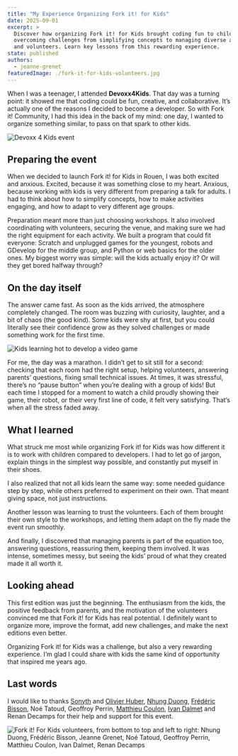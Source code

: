 ```yaml
---
title: "My Experience Organizing Fork it! for Kids"
date: 2025-09-01
excerpt: >
  Discover how organizing Fork it! for Kids brought coding fun to children,
  overcoming challenges from simplifying concepts to managing diverse age groups
  and volunteers. Learn key lessons from this rewarding experience.
state: published
authors:
  - jeanne-grenet
featuredImage: ./fork-it-for-kids-volunteers.jpg
---
```


When I was a teenager, I attended **Devoxx4Kids**. That day was a turning
point: it showed me that coding could be fun, creative, and collaborative. It’s
actually one of the reasons I decided to become a developer. So with Fork it\!
Community, I had this idea in the back of my mind: one day, I wanted to organize
something similar, to pass on that spark to other kids.

![Devoxx 4 Kids event](./devoxx-4-kids-event.jpg)

## Preparing the event

When we decided to launch Fork it\! for Kids in Rouen, I was both excited and
anxious. Excited, because it was something close to my heart. Anxious, because
working with kids is very different from preparing a talk for adults. I had to
think about how to simplify concepts, how to make activities engaging, and how
to adapt to very different age groups.

Preparation meant more than just choosing workshops. It also involved
coordinating with volunteers, securing the venue, and making sure we had the
right equipment for each activity. We built a program that could fit everyone:
Scratch and unplugged games for the youngest, robots and GDevelop for the middle
group, and Python or web basics for the older ones. My biggest worry was
simple: will the kids actually enjoy it? Or will they get bored halfway through?

## On the day itself

The answer came fast. As soon as the kids arrived, the atmosphere completely
changed. The room was buzzing with curiosity, laughter, and a bit of chaos (the
good kind). Some kids were shy at first, but you could literally see their
confidence grow as they solved challenges or made something work for the first
time.

![Kids learning hot to develop a video game](./kids-learning-how-to-develop-a-video-game.jpg)

For me, the day was a marathon. I didn’t get to sit still for a second: checking
that each room had the right setup, helping volunteers, answering parents’ questions,
fixing small technical issues. At times, it was stressful, there’s no “pause button”
when you’re dealing with a group of kids\! But each time I stopped for a moment
to watch a child proudly showing their game, their robot, or their very first
line of code, it felt very satisfying. That’s when all the stress faded away.

## What I learned

What struck me most while organizing Fork it\! for Kids was how different it is
to work with children compared to developers. I had to let go of jargon, explain
things in the simplest way possible, and constantly put myself in their shoes.

I also realized that not all kids learn the same way: some needed guidance step
by step, while others preferred to experiment on their own. That meant giving
space, not just instructions.

Another lesson was learning to trust the volunteers. Each of them brought their
own style to the workshops, and letting them adapt on the fly made the event run smoothly.

And finally, I discovered that managing parents is part of the equation too,
answering questions, reassuring them, keeping them involved. It was intense,
sometimes messy, but seeing the kids’ proud of what they created made it all
worth it.

## Looking ahead

This first edition was just the beginning. The enthusiasm from the kids, the
positive feedback from parents, and the motivation of the volunteers convinced
me that Fork it\! for Kids has real potential. I definitely want to organize
more, improve the format, add new challenges, and make the next editions even 
better.

Organizing Fork it\! for Kids was a challenge, but also a very rewarding 
experience. I’m glad I could share with kids the same kind of opportunity that 
inspired me years ago.

## Last words

I would like to thanks [Sonyth](/people/sonyth-huber) and [Olivier Huber](/people/olivier-huber), [Nhung Duong](/people/nhung-duong),
[Frédéric Bisson](/people/frederic-bisson), Noé Tatoud, Geoffroy Perrin,
[Matthieu Coulon](/people/matthieu-coulon), [Ivan Dalmet](/people/ivan-dalmet)
and Renan Decamps for their help and support for this event.

![Fork it! For Kids volunteers, from bottom to top and left to right: Nhung
Duong, Frédéric Bisson, Jeanne Grenet, Noé Tatoud, Geoffroy Perrin, Matthieu
Coulon, Ivan Dalmet, Renan Decamps](./fork-it-for-kids-volunteers-selfie.jpg)

